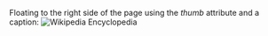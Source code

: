 ﻿Floating to the right side of the page 
using the ''thumb'' attribute and a caption:
[[Image:wiki.png|thumb|Wikipedia Encyclopedia]]


